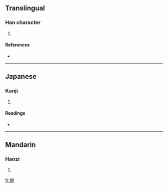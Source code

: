 ==Translingual==

===Han character===
{{Han char|rn=38|rad=女|as=05|sn=8|four=4540<sub>6</sub>|canj=女中田中 (VLWL)}}

# {{defn|Han|sort=女05}}

====References====
* {{Han ref|kx=0257.350|dkj=06143|hdz=21036.070|uh=59BD|ud=22973|bh=CC50|bd=52304}}

----

==Japanese==

===Kanji===
{{ja-kanji|grade=|rs=女05}}

# {{defn|Japanese|sort=女05}}

====Readings====
* {{ja-readings|on=[[しん]] (shin)|kun=}}

----

==Mandarin==

===Hanzi===
{{cmn-hanzi|pin=[[shēn]] ([[shen1]])|wg=shen<sup>1</sup>}}

# {{defn|Mandarin|sort=女05}}

[[fr:妽]]